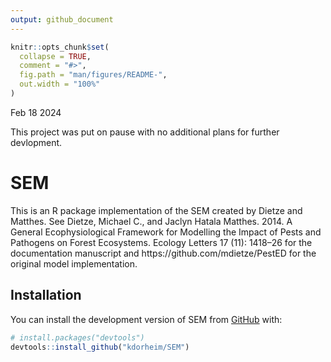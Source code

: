 ```yaml
---
output: github_document
---
```


<!-- README.md is generated from README.Rmd. Please edit that file -->

```r
knitr::opts_chunk$set(
  collapse = TRUE,
  comment = "#>",
  fig.path = "man/figures/README-",
  out.width = "100%"
)
```


Feb 18 2024 

This project was put on pause with no additional plans for further devlopment. 


# SEM

<!-- badges: TODO zenodo -->
<!-- badges: TODO github ci tests -->

This is an R package implementation of the SEM created by Dietze and Matthes. See Dietze, Michael C., and  Jaclyn Hatala Matthes. 2014. A General Ecophysiological Framework for Modelling the Impact of Pests and Pathogens on Forest Ecosystems. Ecology Letters 17 (11): 1418–26 for the documentation manuscript and https://github.com/mdietze/PestED for the original model implementation.

## Installation

You can install the development version of SEM from [GitHub](https://github.com/) with:

``` r
# install.packages("devtools")
devtools::install_github("kdorheim/SEM")
```




